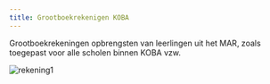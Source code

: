 ```yaml
---
title: Grootboekrekenigen KOBA
---
```


Grootboekrekeningen opbrengsten van leerlingen uit het MAR, zoals toegepast voor alle scholen binnen KOBA vzw.

![rekening1](./rekening1.PNG)